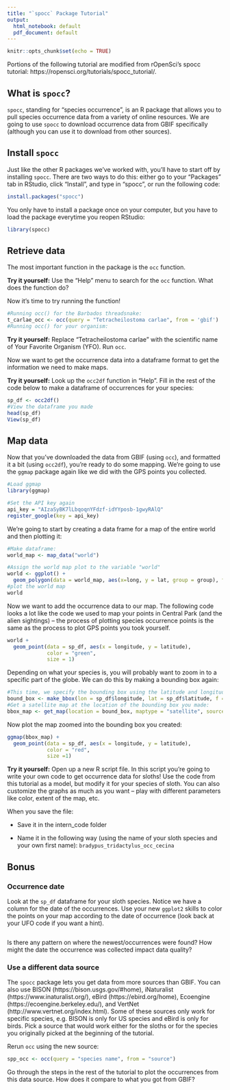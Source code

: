 ```yaml
---
title: "`spocc` Package Tutorial"
output:
  html_notebook: default
  pdf_document: default
---
```


```r
knitr::opts_chunk$set(echo = TRUE)
```

Portions of the following tutorial are modified from rOpenSci's spocc tutorial: https://ropensci.org/tutorials/spocc_tutorial/.

## What is `spocc`?

`spocc`, standing for "species occurrence", is an R package that allows you to pull species occurrence data from a variety of online resources. We are going to use `spocc` to download occurrence data from GBIF specifically (although you can use it to download from other sources).

## Install `spocc`

Just like the other R packages we've worked with, you'll have to start off by installing `spocc`. There are two ways to do this: either go to your "Packages" tab in RStudio, click "Install", and type in "spocc", or run the following code:

```r
install.packages("spocc")
```

You only have to install a package once on your computer, but you have to load the package everytime you reopen RStudio:

```r
library(spocc)
```

## Retrieve data

The most important function in the package is the `occ` function.

**Try it yourself:** Use the "Help" menu to search for the `occ` function. What does the function do?

Now it's time to try running the function!

```r
#Running occ() for the Barbados threadsnake:
t_carlae_occ <- occ(query = "Tetracheilostoma carlae", from = 'gbif')
#Running occ() for your organism:

```

**Try it yourself:** Replace "Tetracheilostoma carlae" with the scientific name of Your Favorite Organism (YFO). Run `occ`.

Now we want to get the occurrence data into a dataframe format to get the information we need to make maps.

**Try it yourself:** Look up the `occ2df` function in "Help". Fill in the rest of the code below to make a dataframe of occurrences for your species:
```r
sp_df <- occ2df()
#View the dataframe you made
head(sp_df)
View(sp_df)
```

## Map data

Now that you've downloaded the data from GBIF (using `occ`), and formatted it a bit (using `occ2df`), you're ready to do some mapping. We're going to use the `ggmap` package again like we did with the GPS points you collected.

```r
#Load ggmap
library(ggmap)

#Set the API key again
api_key = "AIzaSyBK7lLbqoqnYFdzf-idYYposb-1gwyRAlQ"
register_google(key = api_key)
```

We're going to start by creating a data frame for a map of the entire world and then plotting it:

```r
#Make dataframe:
world_map <- map_data("world")

#Assign the world map plot to the variable "world"
world <- ggplot() + 
  geom_polygon(data = world_map, aes(x=long, y = lat, group = group), fill = "grey", color = "darkgrey")
#plot the world map
world
```

Now we want to add the occurrence data to our map. The following code looks a lot like the code we used to map your points in Central Park (and the alien sightings) -- the process of plotting species occurrence points is the same as the process to plot GPS points you took yourself.

```r
world +
  geom_point(data = sp_df, aes(x = longitude, y = latitude),
             color = "green",
             size = 1)
```

Depending on what your species is, you will probably want to zoom in to a specific part of the globe. We can do this by making a bounding box again:

```r
#This time, we specify the bounding box using the latitude and longitude columns from our data
bound_box <- make_bbox(lon = sp_df$longitude, lat = sp_df$latitude, f = 2)
#Get a satellite map at the location of the bounding box you made:
bbox_map <- get_map(location = bound_box, maptype = "satellite", source = "google")
```

Now plot the map zoomed into the bounding box you created:

```r
ggmap(bbox_map) + 
  geom_point(data = sp_df, aes(x = longitude, y = latitude), 
             color = "red",
             size =1)
```

**Try it yourself:** Open up a new R script file. In this script you're going to write your own code to get occurrence data for sloths! Use the code from this tutorial as a model, but modify it for your species of sloth. You can also customize the graphs as much as you want --  play with different parameters like color, extent of the map, etc.

When you save the file:

+ Save it in the intern_code folder

+ Name it in the following way (using the name of your sloth species and your own first name): `bradypus_tridactylus_occ_cecina`

## Bonus

### Occurrence date

Look at the `sp_df` dataframe for your sloth species. Notice we have a column for the date of the occurrences. Use your new `ggplot2` skills to color the points on your map according to the date of occurrence (look back at your UFO code if you want a hint).

```r

```

Is there any pattern on where the newest/occurrences were found? How might the date the occurrence was collected impact data quality?

### Use a different data source

The `spocc` package lets you get data from more sources than GBIF. You can also use BISON (https://bison.usgs.gov/#home), iNaturalist (https://www.inaturalist.org/), eBird (https://ebird.org/home), Ecoengine (https://ecoengine.berkeley.edu/), and VertNet (http://www.vertnet.org/index.html). Some of these sources only work for specific species, e.g. BISON is only for US species and eBird is only for birds. Pick a source that would work either for the sloths or for the species you originally picked at the beginning of the tutorial.

Rerun `occ` using the new source:

```r
spp_occ <- occ(query = "species name", from = "source")
```

Go through the steps in the rest of the tutorial to plot the occurrences from this data source. How does it compare to what you got from GBIF?

